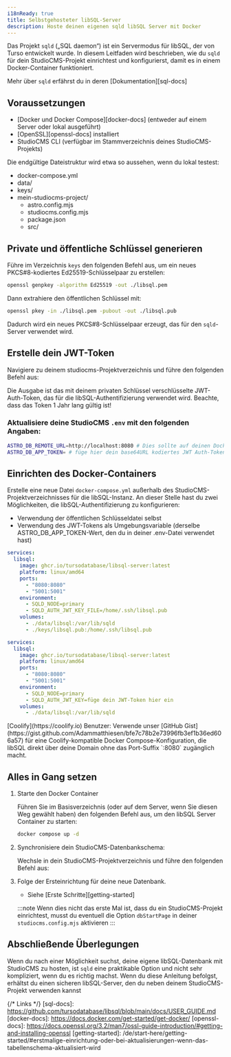 ```yaml
---
i18nReady: true
title: Selbstgehosteter libSQL-Server
description: Hoste deinen eigenen sqld libSQL Server mit Docker
---
```



Das Projekt `sqld` („SQL daemon“) ist ein Servermodus für libSQL, der von Turso entwickelt wurde.  In diesem Leitfaden wird beschrieben, wie du `sqld` für dein StudioCMS-Projekt einrichtest und konfigurierst, damit es in einem Docker-Container funktioniert.

<ReadMore>Mehr über `sqld` erfährst du in deren [Dokumentation][sql-docs]</ReadMore>

## Voraussetzungen

- [Docker und Docker Compose][docker-docs] (entweder auf einem Server oder lokal ausgeführt)
- [OpenSSL][openssl-docs] installiert
- StudioCMS CLI (verfügbar im Stammverzeichnis deines StudioCMS-Projekts)

Die endgültige Dateistruktur wird etwa so aussehen, wenn du lokal testest:

<FileTree>

- docker-compose.yml
- data/
- keys/
- mein-studiocms-project/
  - astro.config.mjs
  - studiocms.config.mjs
  - package.json
  - src/

</FileTree>

## Private und öffentliche Schlüssel generieren

Führe im Verzeichnis `keys` den folgenden Befehl aus, um ein neues PKCS#8-kodiertes Ed25519-Schlüsselpaar zu erstellen: 

```bash  
openssl genpkey -algorithm Ed25519 -out ./libsql.pem  
```  
  
Dann extrahiere den öffentlichen Schlüssel mit: 

```bash
openssl pkey -in ./libsql.pem -pubout -out ./libsql.pub
```

Dadurch wird ein neues PKCS#8-Schlüsselpaar erzeugt, das für den `sqld`-Server verwendet wird.

## Erstelle dein JWT-Token

Navigiere zu deinem studiocms-Projektverzeichnis und führe den folgenden Befehl aus:

<PackageManagers pkg='studiocms' type='run' args='crypto gen-jwt "../keys/libsql.pem" -c "iss=admin" -e 31556926' />

Die Ausgabe ist das mit deinem privaten Schlüssel verschlüsselte JWT-Auth-Token, das für die libSQL-Authentifizierung verwendet wird. Beachte, dass das Token 1 Jahr lang gültig ist!

### Aktualisiere deine StudioCMS `.env` mit den folgenden Angaben:

```sh
ASTRO_DB_REMOTE_URL=http://localhost:8080 # Dies sollte auf deinen Docker-Server/dein lokales System zeigen
ASTRO_DB_APP_TOKEN= # füge hier dein base64URL kodiertes JWT Auth-Token ein
```

## Einrichten des Docker-Containers

Erstelle eine neue Datei `docker-compose.yml` außerhalb des StudioCMS-Projektverzeichnisses für die libSQL-Instanz. An dieser Stelle hast du zwei Möglichkeiten, die libSQL-Authentifizierung zu konfigurieren:

- Verwendung der öffentlichen Schlüsseldatei selbst
- Verwendung des JWT-Tokens als Umgebungsvariable (derselbe ASTRO_DB_APP_TOKEN-Wert, den du in deiner .env-Datei verwendet hast)

<Tabs>

<TabItem label="Datei mit öffentlichem Schlüssel">

```yml
services:
  libsql:
    image: ghcr.io/tursodatabase/libsql-server:latest
    platform: linux/amd64
    ports:
      - "8080:8080"
      - "5001:5001"
    environment:
      - SQLD_NODE=primary
      - SQLD_AUTH_JWT_KEY_FILE=/home/.ssh/libsql.pub
    volumes:
      - ./data/libsql:/var/lib/sqld
      - ./keys/libsql.pub:/home/.ssh/libsql.pub
```

</TabItem>

<TabItem label="JWT-Token">

```yml
services:
  libsql:
    image: ghcr.io/tursodatabase/libsql-server:latest
    platform: linux/amd64
    ports:
      - "8080:8080"
      - "5001:5001"
    environment:
      - SQLD_NODE=primary
      - SQLD_AUTH_JWT_KEY=füge dein JWT-Token hier ein
    volumes:
      - ./data/libsql:/var/lib/sqld
```

</TabItem>

</Tabs>

<Aside type="note" title="Bereitstellen auf Coolify?">
[Coolify](https://coolify.io) Benutzer: Verwende unser [GitHub Gist](https://gist.github.com/Adammatthiesen/bfe7c78b2e73996fb3ef1b36ed606a57) für eine Coolify-kompatible Docker Compose-Konfiguration, die libSQL direkt über deine Domain ohne das Port-Suffix `:8080` zugänglich macht.
</Aside>

## Alles in Gang setzen

<Steps>

1. Starte den Docker Container

   Führen Sie im Basisverzeichnis (oder auf dem Server, wenn Sie diesen Weg gewählt haben) den folgenden Befehl aus, um den libSQL Server Container zu starten:

   ```sh
   docker compose up -d
   ```

2. Synchronisiere dein StudioCMS-Datenbankschema:

   Wechsle in dein StudioCMS-Projektverzeichnis und führe den folgenden Befehl aus:

   <PackageManagers type="exec" args="astro db push --remote" />

3. Folge der Ersteinrichtung für deine neue Datenbank.

   - Siehe [Erste Schritte][getting-started]
   
   :::note
   Wenn dies nicht das erste Mal ist, dass du ein StudioCMS-Projekt einrichtest, musst du eventuell die Option `dbStartPage` in deiner `studiocms.config.mjs` aktivieren
   :::

</Steps>

## Abschließende Überlegungen

Wenn du nach einer Möglichkeit suchst, deine eigene libSQL-Datenbank mit StudioCMS zu hosten, ist `sqld` eine praktikable Option und nicht sehr kompliziert, wenn du es richtig machst. Wenn du diese Anleitung befolgst, erhältst du einen sicheren libSQL-Server, den du neben deinem StudioCMS-Projekt verwenden kannst

{/* Links */}
[sql-docs]: https://github.com/tursodatabase/libsql/blob/main/docs/USER_GUIDE.md
[docker-docs]: https://docs.docker.com/get-started/get-docker/
[openssl-docs]: https://docs.openssl.org/3.2/man7/ossl-guide-introduction/#getting-and-installing-openssl
[getting-started]: /de/start-here/getting-started/#erstmalige-einrichtung-oder-bei-aktualisierungen-wenn-das-tabellenschema-aktualisiert-wird